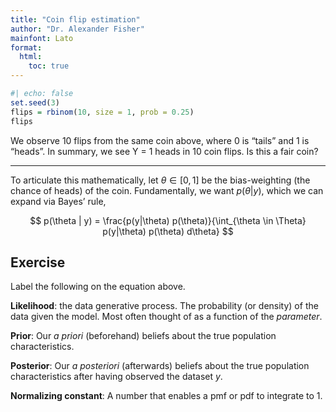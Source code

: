 ```yaml
---
title: "Coin flip estimation"
author: "Dr. Alexander Fisher"
mainfont: Lato
format: 
  html:
    toc: true
---
```


```r
#| echo: false
set.seed(3)
flips = rbinom(10, size = 1, prob = 0.25)
flips
```

We observe 10 flips from the same coin above, where 0 is "tails" and 1 is "heads".
In summary, we see Y = 1 heads in 10 coin flips. Is this a fair coin?

---

To articulate this mathematically, let $\theta \in [0, 1]$ be the bias-weighting (the chance of heads) of the coin.
Fundamentally, we want $p(\theta | y)$, which we can expand via Bayes' rule,

$$
p(\theta | y) = \frac{p(y|\theta) p(\theta)}{\int_{\theta \in \Theta} p(y|\theta) p(\theta) d\theta}
$$

::: callout-important
## Exercise
Label the following on the equation above.
:::

**Likelihood**: the data generative process. The probability (or density) of the data given the model. Most often thought of as a function of the *parameter*. 

**Prior**: Our *a priori* (beforehand) beliefs about the true population characteristics.

**Posterior**: Our *a posteriori* (afterwards) beliefs about the true population characteristics after having observed the dataset $y$.

**Normalizing constant**: A number that enables a pmf or pdf to integrate to 1.


